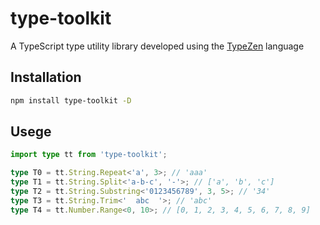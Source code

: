 # type-toolkit

A TypeScript type utility library developed using the [TypeZen](https://www.github.com/xlboy/type-zen) language

## Installation

```bash
npm install type-toolkit -D
```

## Usege

```typescript
import type tt from 'type-toolkit';

type T0 = tt.String.Repeat<'a', 3>; // 'aaa'
type T1 = tt.String.Split<'a-b-c', '-'>; // ['a', 'b', 'c']
type T2 = tt.String.Substring<'0123456789', 3, 5>; // '34'
type T3 = tt.String.Trim<'  abc  '>; // 'abc'
type T4 = tt.Number.Range<0, 10>; // [0, 1, 2, 3, 4, 5, 6, 7, 8, 9]
```

